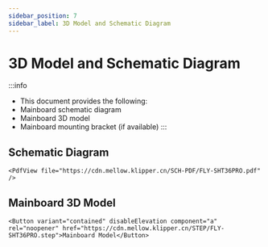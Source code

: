 ```yaml
---
sidebar_position: 7
sidebar_label: 3D Model and Schematic Diagram
---
```


# 3D Model and Schematic Diagram

:::info
* This document provides the following:
* Mainboard schematic diagram
* Mainboard 3D model
* Mainboard mounting bracket (if available)
:::

## Schematic Diagram

    <PdfView file="https://cdn.mellow.klipper.cn/SCH-PDF/FLY-SHT36PRO.pdf" />

## Mainboard 3D Model

    <Button variant="contained" disableElevation component="a" rel="noopener" href="https://cdn.mellow.klipper.cn/STEP/FLY-SHT36PRO.step">Mainboard Model</Button>
